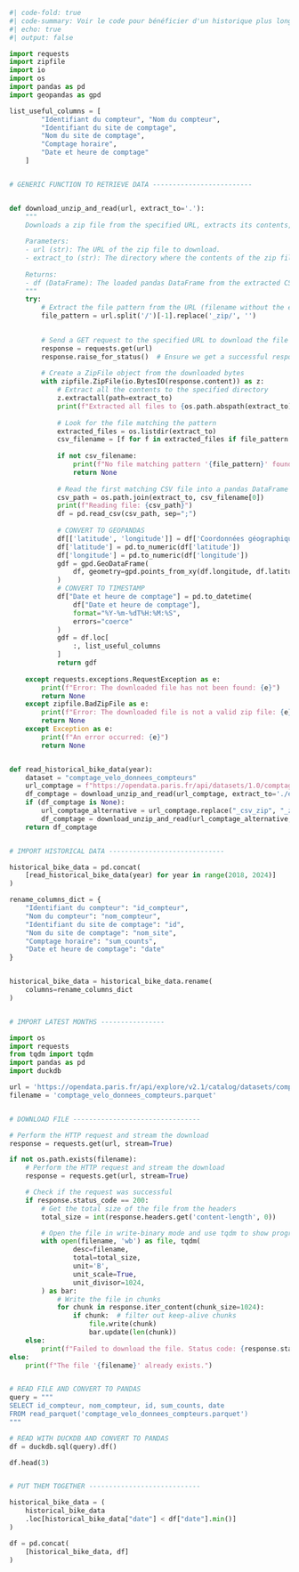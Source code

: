 ```python
#| code-fold: true
#| code-summary: Voir le code pour bénéficier d'un historique plus long de données
#| echo: true
#| output: false

import requests
import zipfile
import io
import os
import pandas as pd
import geopandas as gpd

list_useful_columns = [
        "Identifiant du compteur", "Nom du compteur",
        "Identifiant du site de comptage",
        "Nom du site de comptage",
        "Comptage horaire",
        "Date et heure de comptage"        
    ]


# GENERIC FUNCTION TO RETRIEVE DATA -------------------------


def download_unzip_and_read(url, extract_to='.'):
    """
    Downloads a zip file from the specified URL, extracts its contents, and reads the CSV file based on the filename pattern in the URL.
    
    Parameters:
    - url (str): The URL of the zip file to download.
    - extract_to (str): The directory where the contents of the zip file should be extracted.
    
    Returns:
    - df (DataFrame): The loaded pandas DataFrame from the extracted CSV file.
    """
    try:
        # Extract the file pattern from the URL (filename without the extension)
        file_pattern = url.split('/')[-1].replace('_zip/', '')

        
        # Send a GET request to the specified URL to download the file
        response = requests.get(url)
        response.raise_for_status()  # Ensure we get a successful response
        
        # Create a ZipFile object from the downloaded bytes
        with zipfile.ZipFile(io.BytesIO(response.content)) as z:
            # Extract all the contents to the specified directory
            z.extractall(path=extract_to)
            print(f"Extracted all files to {os.path.abspath(extract_to)}")
            
            # Look for the file matching the pattern
            extracted_files = os.listdir(extract_to)
            csv_filename = [f for f in extracted_files if file_pattern in f and f.endswith('.csv')]
            
            if not csv_filename:
                print(f"No file matching pattern '{file_pattern}' found.")
                return None
            
            # Read the first matching CSV file into a pandas DataFrame
            csv_path = os.path.join(extract_to, csv_filename[0])
            print(f"Reading file: {csv_path}")
            df = pd.read_csv(csv_path, sep=";")
            
            # CONVERT TO GEOPANDAS
            df[['latitude', 'longitude']] = df['Coordonnées géographiques'].str.split(',', expand=True)
            df['latitude'] = pd.to_numeric(df['latitude'])
            df['longitude'] = pd.to_numeric(df['longitude'])
            gdf = gpd.GeoDataFrame(
                df, geometry=gpd.points_from_xy(df.longitude, df.latitude)
            )
            # CONVERT TO TIMESTAMP     
            df["Date et heure de comptage"] = pd.to_datetime(
                df["Date et heure de comptage"],
                format="%Y-%m-%dT%H:%M:%S",
                errors="coerce"
            )            
            gdf = df.loc[
                :, list_useful_columns
            ]
            return gdf
    
    except requests.exceptions.RequestException as e:
        print(f"Error: The downloaded file has not been found: {e}")
        return None
    except zipfile.BadZipFile as e:
        print(f"Error: The downloaded file is not a valid zip file: {e}")
        return None
    except Exception as e:
        print(f"An error occurred: {e}")
        return None


def read_historical_bike_data(year):
    dataset = "comptage_velo_donnees_compteurs"
    url_comptage = f"https://opendata.paris.fr/api/datasets/1.0/comptage-velo-historique-donnees-compteurs/attachments/{year}_{dataset}_csv_zip/"
    df_comptage = download_unzip_and_read(url_comptage, extract_to='./extracted_files')
    if (df_comptage is None):
        url_comptage_alternative = url_comptage.replace("_csv_zip", "_zip")
        df_comptage = download_unzip_and_read(url_comptage_alternative, extract_to=f'./extracted_files_{year}')
    return df_comptage


# IMPORT HISTORICAL DATA -----------------------------

historical_bike_data = pd.concat(
    [read_historical_bike_data(year) for year in range(2018, 2024)]
)

rename_columns_dict = {
    "Identifiant du compteur": "id_compteur",
    "Nom du compteur": "nom_compteur",
    "Identifiant du site de comptage": "id",
    "Nom du site de comptage": "nom_site",
    "Comptage horaire": "sum_counts",
    "Date et heure de comptage": "date"
}


historical_bike_data = historical_bike_data.rename(
    columns=rename_columns_dict
)


# IMPORT LATEST MONTHS ----------------

import os
import requests
from tqdm import tqdm
import pandas as pd
import duckdb

url = 'https://opendata.paris.fr/api/explore/v2.1/catalog/datasets/comptage-velo-donnees-compteurs/exports/parquet?lang=fr&timezone=Europe%2FParis'
filename = 'comptage_velo_donnees_compteurs.parquet'


# DOWNLOAD FILE --------------------------------

# Perform the HTTP request and stream the download
response = requests.get(url, stream=True)

if not os.path.exists(filename):
    # Perform the HTTP request and stream the download
    response = requests.get(url, stream=True)

    # Check if the request was successful
    if response.status_code == 200:
        # Get the total size of the file from the headers
        total_size = int(response.headers.get('content-length', 0))

        # Open the file in write-binary mode and use tqdm to show progress
        with open(filename, 'wb') as file, tqdm(
                desc=filename,
                total=total_size,
                unit='B',
                unit_scale=True,
                unit_divisor=1024,
        ) as bar:
            # Write the file in chunks
            for chunk in response.iter_content(chunk_size=1024):
                if chunk:  # filter out keep-alive chunks
                    file.write(chunk)
                    bar.update(len(chunk))
    else:
        print(f"Failed to download the file. Status code: {response.status_code}")
else:
    print(f"The file '{filename}' already exists.")


# READ FILE AND CONVERT TO PANDAS
query = """
SELECT id_compteur, nom_compteur, id, sum_counts, date 
FROM read_parquet('comptage_velo_donnees_compteurs.parquet')
"""

# READ WITH DUCKDB AND CONVERT TO PANDAS
df = duckdb.sql(query).df()

df.head(3)


# PUT THEM TOGETHER ----------------------------

historical_bike_data = (
    historical_bike_data
    .loc[historical_bike_data["date"] < df["date"].min()]
)

df = pd.concat(
    [historical_bike_data, df]
)
```
